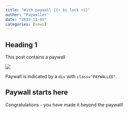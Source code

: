 ```yaml
---
title: "With paywall {{< bi lock >}}"
author: "Paywaller"
date: "2023-11-03"
categories: [news]
---
```


## Heading 1
This post contains a paywall

![](/images/thumbnail.jpg)

Paywall is indicated by a `div` with `class="PAYWALLED"`.

## Paywall starts here
<div class="PAYWALLED" paywall-title="Paywalled Test" paywall-price=350 paywall-currency="USD" paywall-identifier="ASDF"></div>
Congratulations - you have made it beyond the paywall!
